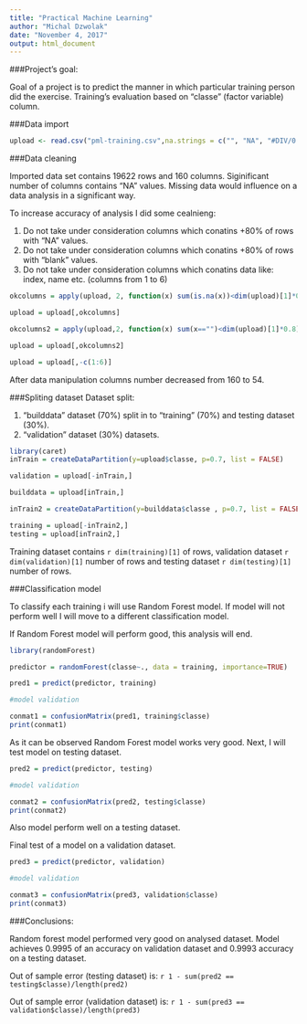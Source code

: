 ---
title: "Practical Machine Learning"
author: "Michal Dzwolak"
date: "November 4, 2017"
output: html_document
---
###Project's goal:

Goal of a project is to predict the manner in which particular training person did the exercise. Training's evaluation based on "classe" (factor variable) column.  

###Data import
```{r dataprep}
upload <- read.csv("pml-training.csv",na.strings = c("", "NA", "#DIV/0!"))
```

###Data cleaning

Imported data set contains 19622 rows and 160 columns. Siginificant number of columns contains "NA" values. Missing data would influence on a data analysis in a significant way. 

To increase accuracy of analysis I did some cealnieng:

1. Do not take under consideration columns which conatins +80% of rows with "NA" values.
2. Do not take under consideration columns which conatins +80% of rows with "blank" values.
3. Do not take under consideration columns which conatins data like: index, name etc. (columns from 1 to 6)

```{r cleaning, echo=TRUE}
okcolumns = apply(upload, 2, function(x) sum(is.na(x))<dim(upload)[1]*0.8)

upload = upload[,okcolumns]

okcolumns2 = apply(upload,2, function(x) sum(x=="")<dim(upload)[1]*0.8)

upload = upload[,okcolumns2]

upload = upload[,-c(1:6)]
```

After data manipulation columns number decreased from 160 to 54.

###Spliting dataset 
Dataset split: 

1. "builddata" dataset (70%) split in to "training" (70%) and testing dataset (30%).
2. "validation" dataset (30%) datasets. 

```{r spli, echo=TRUE, message=FALSE, warning=FALSE}
library(caret)
inTrain = createDataPartition(y=upload$classe, p=0.7, list = FALSE)

validation = upload[-inTrain,]

builddata = upload[inTrain,]

inTrain2 = createDataPartition(y=builddata$classe , p=0.7, list = FALSE)

training = upload[-inTrain2,]
testing = upload[inTrain2,]

```

Training dataset contains `r dim(training)[1]` of rows, validation dataset `r dim(validation)[1]` number of rows and testing dataset `r dim(testing)[1]` number of rows.

###Classification model

To classify each training i will use Random Forest model. If model will not perform well I will move to a different classification model. 

If Random Forest model will perform good, this analysis will end.

```{r random, echo=TRUE, message=FALSE, warning=FALSE, cache=TRUE}
library(randomForest)

predictor = randomForest(classe~., data = training, importance=TRUE) 

pred1 = predict(predictor, training)

#model validation

conmat1 = confusionMatrix(pred1, training$classe)
print(conmat1)
```

As it can be observed Random Forest model works very good. Next, I will test model on testing dataset. 
```{r random1, echo=TRUE, message=FALSE, warning=FALSE, cache=TRUE}
pred2 = predict(predictor, testing)

#model validation

conmat2 = confusionMatrix(pred2, testing$classe)
print(conmat2)
```
Also model perform well on a testing dataset. 

Final test of a model on a validation dataset.
```{r random3, echo=TRUE, message=FALSE, warning=FALSE, cache=TRUE}
pred3 = predict(predictor, validation)

#model validation

conmat3 = confusionMatrix(pred3, validation$classe)
print(conmat3)

```

###Conclusions:

Random forest model performed very good on analysed dataset. Model achieves 0.9995 of an accuracy on validation dataset and 0.9993 accuracy on a testing dataset. 

Out of sample error (testing dataset) is: `r 1 - sum(pred2 == testing$classe)/length(pred2)`

Out of sample error (validation dataset) is: `r 1 - sum(pred3 == validation$classe)/length(pred3)` 
